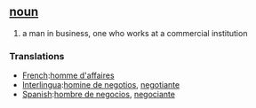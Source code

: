 == [[noun]] ==
# a man in business, one who works at a commercial institution

=== Translations ===
*[[French]]:[[homme d'affaires]]
*[[Interlingua]]:[[homine de negotios]], [[negotiante]]
*[[Spanish]]:[[hombre de negocios]], [[negociante]]